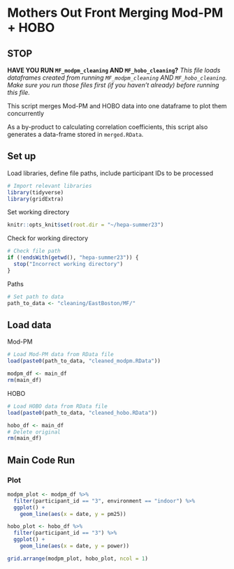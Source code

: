 # Mothers Out Front Merging Mod-PM + HOBO

## STOP

**HAVE YOU RUN `MF_modpm_cleaning` AND `MF_hobo_cleaning`?**
*This file loads dataframes created from running `MF_modpm_cleaning` AND `MF_hobo_cleaning`. Make sure you run those files first (if you haven't already) before running this file.*

This script merges Mod-PM and HOBO data into one dataframe to plot them concurrently

As a by-product to calculating correlation coefficients, this script also generates a data-frame stored in `merged.RData`.

## Set up
Load libraries, define file paths, include participant IDs to be processed
```r
# Import relevant libraries
library(tidyverse)
library(gridExtra)
```

Set working directory
```r
knitr::opts_knit$set(root.dir = "~/hepa-summer23")
```

Check for working directory
```r
# Check file path
if (!endsWith(getwd(), "hepa-summer23")) {
  stop("Incorrect working directory")
}
```

Paths
```r
# Set path to data
path_to_data <- "cleaning/EastBoston/MF/"
```

## Load data
Mod-PM
```r
# Load Mod-PM data from RData file
load(paste0(path_to_data, "cleaned_modpm.RData"))

modpm_df <- main_df
rm(main_df)
```

HOBO
```r
# Load HOBO data from RData file
load(paste0(path_to_data, "cleaned_hobo.RData"))

hobo_df <- main_df
# Delete original
rm(main_df)
```



## Main Code Run
### Plot
```r
modpm_plot <- modpm_df %>%
  filter(participant_id == "3", environment == "indoor") %>%
  ggplot() +
    geom_line(aes(x = date, y = pm25))
```
```r
hobo_plot <- hobo_df %>%
  filter(participant_id == "3") %>%
  ggplot() +
    geom_line(aes(x = date, y = power))
```
```r
grid.arrange(modpm_plot, hobo_plot, ncol = 1)
```


